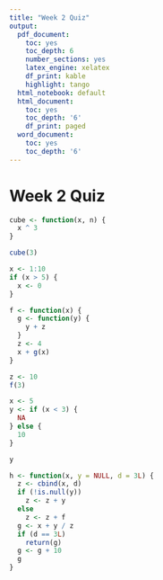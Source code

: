 ```yaml
---
title: "Week 2 Quiz"
output:
  pdf_document:
    toc: yes
    toc_depth: 6
    number_sections: yes
    latex_engine: xelatex
    df_print: kable
    highlight: tango
  html_notebook: default
  html_document:
    toc: yes
    toc_depth: '6'
    df_print: paged
  word_document:
    toc: yes
    toc_depth: '6'
---
```


# Week 2 Quiz

```r
cube <- function(x, n) {
  x ^ 3
}

cube(3)
```

```r
x <- 1:10
if (x > 5) {
  x <- 0
}
```

```r
f <- function(x) {
  g <- function(y) {
    y + z
  }
  z <- 4
  x + g(x)
}

z <- 10
f(3)
```

```r
x <- 5
y <- if (x < 3) {
  NA
} else {
  10
}

y
```

```r
h <- function(x, y = NULL, d = 3L) {
  z <- cbind(x, d)
  if (!is.null(y))
    z <- z + y
  else
    z <- z + f
  g <- x + y / z
  if (d == 3L)
    return(g)
  g <- g + 10
  g
}
```

